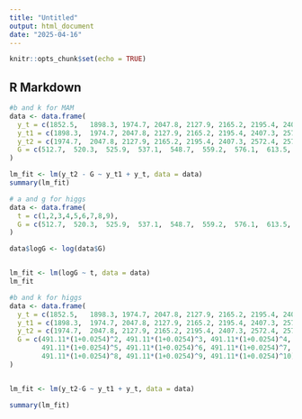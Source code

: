 ---
title: "Untitled"
output: html_document
date: "2025-04-16"
---

```{r setup, include=FALSE}
knitr::opts_chunk$set(echo = TRUE)
```

## R Markdown

```{r}
#b and k for MAM
data <- data.frame(
  y_t = c(1852.5,	1898.3,	1974.7,	2047.8,	2127.9,	2165.2,	2195.4,	2407.3,	2572.4),
  y_t1 = c(1898.3,	1974.7,	2047.8,	2127.9,	2165.2,	2195.4,	2407.3,	2572.4,	2576.1),
  y_t2 = c(1974.7,	2047.8,	2127.9,	2165.2,	2195.4,	2407.3,	2572.4,	2576.1,	2640.8),
  G = c(512.7,	520.3,	525.9,	537.1,	548.7,	559.2,	576.1,	613.5,	624.5)
)

lm_fit <- lm(y_t2 - G ~ y_t1 + y_t, data = data)
summary(lm_fit)
```
```{r}
# a and g for higgs
data <- data.frame(
  t = c(1,2,3,4,5,6,7,8,9),
  G = c(512.7,	520.3,	525.9,	537.1,	548.7,	559.2,	576.1,	613.5,	624.5)
)

data$logG <- log(data$G)


lm_fit <- lm(logG ~ t, data = data)
lm_fit
```
```{r}
#b and k for higgs
data <- data.frame(
  y_t = c(1852.5,	1898.3,	1974.7,	2047.8,	2127.9,	2165.2,	2195.4,	2407.3,	2572.4),
  y_t1 = c(1898.3,	1974.7,	2047.8,	2127.9,	2165.2,	2195.4,	2407.3,	2572.4,	2576.1),
  y_t2 = c(1974.7,	2047.8,	2127.9,	2165.2,	2195.4,	2407.3,	2572.4,	2576.1,	2640.8),
  G = c(491.11*(1+0.0254)^2, 491.11*(1+0.0254)^3, 491.11*(1+0.0254)^4,
        491.11*(1+0.0254)^5, 491.11*(1+0.0254)^6, 491.11*(1+0.0254)^7,
        491.11*(1+0.0254)^8, 491.11*(1+0.0254)^9, 491.11*(1+0.0254)^10)
)


lm_fit <- lm(y_t2-G ~ y_t1 + y_t, data = data)

summary(lm_fit)

```
